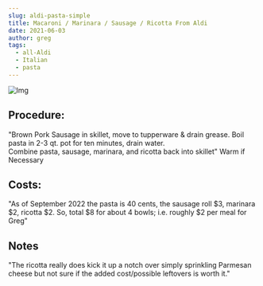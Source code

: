 ```yaml
---
slug: aldi-pasta-simple
title: Macaroni / Marinara / Sausage / Ricotta From Aldi
date: 2021-06-03
author: greg
tags:
  - all-Aldi
  - Italian
  - pasta
---
```

![Img](https://res.cloudinary.com/dnwrwldkt/image/upload/v1664459672/meals-for-myself--images/20220927_222448_xltxeq.jpg "aldi-pasta-simple")

## Procedure:

"Brown Pork Sausage in skillet, move to tupperware & drain grease. Boil pasta in 2-3 qt. pot for ten minutes, drain water.\
Combine pasta, sausage, marinara, and ricotta back into skillet"  Warm if Necessary

## Costs:

"As of September 2022 the pasta is 40 cents, the sausage roll $3, marinara $2, ricotta $2.  So, total $8 for about 4 bowls; i.e. roughly $2 per meal for Greg"

## Notes

"The ricotta really does kick it up a notch over simply sprinkling Parmesan cheese but not sure if the added cost/possible leftovers is worth it."